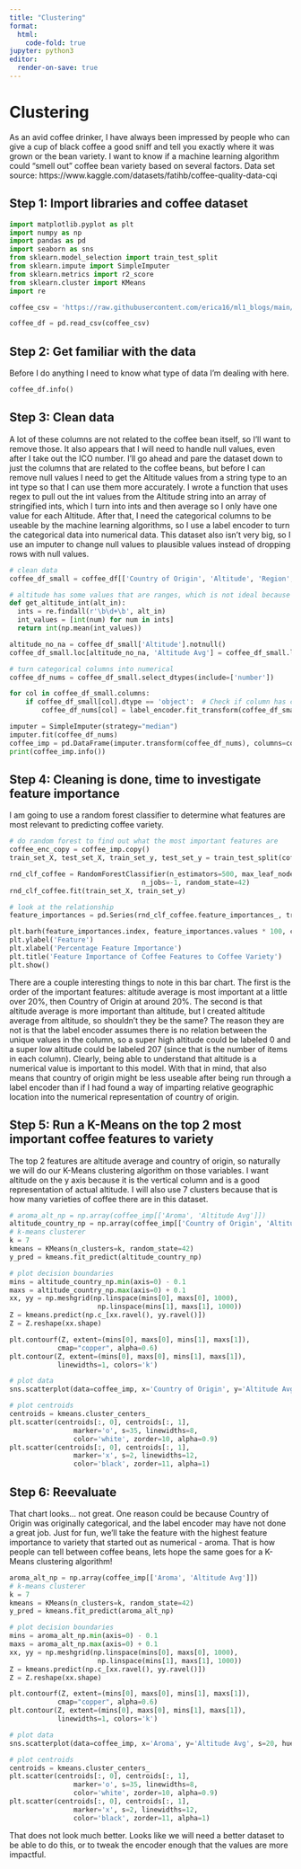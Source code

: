 ```yaml
---
title: "Clustering"
format:
  html:
    code-fold: true
jupyter: python3
editor:
  render-on-save: true
---
```

# Clustering
As an avid coffee drinker, I have always been impressed by people who can give a cup of black coffee a good sniff and tell you exactly where it was grown or the bean variety. I want to know if a machine learning algorithm could "smell out" coffee bean variety based on several factors. 
Data set source: https://www.kaggle.com/datasets/fatihb/coffee-quality-data-cqi

## Step 1: Import libraries and coffee dataset

```python
import matplotlib.pyplot as plt
import numpy as np
import pandas as pd
import seaborn as sns
from sklearn.model_selection import train_test_split
from sklearn.impute import SimpleImputer
from sklearn.metrics import r2_score
from sklearn.cluster import KMeans
import re

coffee_csv = 'https://raw.githubusercontent.com/erica16/ml1_blogs/main/data/df_arabica_clean.csv'

coffee_df = pd.read_csv(coffee_csv)
```

## Step 2: Get familiar with the data
Before I do anything I need to know what type of data I'm dealing with here.

```python
coffee_df.info()
```

## Step 3: Clean data
A lot of these columns are not related to the coffee bean itself, so I'll want to remove those. It also appears that I will need to handle null values, even after I take out the ICO number. I'll go ahead and pare the dataset down to just the columns that are related to the coffee beans, but before I can remove null values I need to get the Altitude values from a string type to an int type so that I can use them more accurately.
 I wrote a function that uses regex to pull out the int values from the Altitude string into an array of stringified ints, which I turn into ints and then average so I only have one value for each Altitude.
 After that, I need the categorical columns to be useable by the machine learning algorithms, so I use a label encoder to turn the categorical data into numerical data. This dataset also isn't very big, so I use an imputer to change null values to plausible values instead of dropping rows with null values.

```python

# clean data
coffee_df_small = coffee_df[['Country of Origin', 'Altitude', 'Region', 'Variety', 'Processing Method', 'Aroma', 'Flavor']].copy()

# altitude has some values that are ranges, which is not ideal because it makes it a string not an int, so we'll take the average and replace the value with that
def get_altitude_int(alt_in):
  ints = re.findall(r'\b\d+\b', alt_in)
  int_values = [int(num) for num in ints]
  return int(np.mean(int_values))

altitude_no_na = coffee_df_small['Altitude'].notnull()
coffee_df_small.loc[altitude_no_na, 'Altitude Avg'] = coffee_df_small.loc[altitude_no_na, 'Altitude'].apply(get_altitude_int)

# turn categorical columns into numerical
coffee_df_nums = coffee_df_small.select_dtypes(include=['number'])

for col in coffee_df_small.columns:
    if coffee_df_small[col].dtype == 'object':  # Check if column has categorical data
        coffee_df_nums[col] = label_encoder.fit_transform(coffee_df_small[col])

imputer = SimpleImputer(strategy="median")
imputer.fit(coffee_df_nums)
coffee_imp = pd.DataFrame(imputer.transform(coffee_df_nums), columns=coffee_df_nums.columns)
print(coffee_imp.info())
```

## Step 4: Cleaning is done, time to investigate feature importance
I am going to use a random forest classifier to determine what features are most relevant to predicting coffee variety. 

```python
# do random forest to find out what the most important features are
coffee_enc_copy = coffee_imp.copy()
train_set_X, test_set_X, train_set_y, test_set_y = train_test_split(coffee_enc_copy.drop('Variety', axis='columns'), coffee_enc_copy['Variety'], test_size=0.2, random_state=42)

rnd_clf_coffee = RandomForestClassifier(n_estimators=500, max_leaf_nodes=16,
                                 n_jobs=-1, random_state=42)
rnd_clf_coffee.fit(train_set_X, train_set_y)

# look at the relationship
feature_importances = pd.Series(rnd_clf_coffee.feature_importances_, train_set_X.columns).sort_values()

plt.barh(feature_importances.index, feature_importances.values * 100, color='brown')
plt.ylabel('Feature')
plt.xlabel('Percentage Feature Importance')
plt.title('Feature Importance of Coffee Features to Coffee Variety')
plt.show()
```

There are a couple interesting things to note in this bar chart. The first is the order of the important features: altitude average is most important at a little over 20%, then Country of Origin at around 20%. The second is that altitude average is more important than altitude, but I created altitude average from altitude, so shouldn't they be the same? The reason they are not is that the label encoder assumes there is no relation between the unique values in the column, so a super high altitude could be labeled 0 and a super low altitude could be labeled 207 (since that is the number of items in each column). Clearly, being able to understand that altitude is a numerical value is important to this model. With that in mind, that also means that country of origin might be less useable after being run through a label encoder than if I had found a way of imparting relative geographic location into the numerical representation of country of origin.

## Step 5: Run a K-Means on the top 2 most important coffee features to variety
The top 2 features are altitude average and country of origin, so naturally we will do our K-Means clustering algorithm on those variables. I want altitude on the y axis because it is the vertical column and is a good representation of actual altitude. I will also use 7 clusters because that is how many varieties of coffee there are in this dataset.
```python
# aroma_alt_np = np.array(coffee_imp[['Aroma', 'Altitude Avg']])
altitude_country_np = np.array(coffee_imp[['Country of Origin', 'Altitude Avg']])
# k-means clusterer
k = 7
kmeans = KMeans(n_clusters=k, random_state=42)
y_pred = kmeans.fit_predict(altitude_country_np)

# plot decision boundaries
mins = altitude_country_np.min(axis=0) - 0.1
maxs = altitude_country_np.max(axis=0) + 0.1
xx, yy = np.meshgrid(np.linspace(mins[0], maxs[0], 1000),
                      np.linspace(mins[1], maxs[1], 1000))
Z = kmeans.predict(np.c_[xx.ravel(), yy.ravel()])
Z = Z.reshape(xx.shape)

plt.contourf(Z, extent=(mins[0], maxs[0], mins[1], maxs[1]),
            cmap="copper", alpha=0.6)
plt.contour(Z, extent=(mins[0], maxs[0], mins[1], maxs[1]),
            linewidths=1, colors='k')

# plot data
sns.scatterplot(data=coffee_imp, x='Country of Origin', y='Altitude Avg', s=20, hue='Variety', palette=sns.color_palette("Set2", as_cmap=True))

# plot centroids
centroids = kmeans.cluster_centers_
plt.scatter(centroids[:, 0], centroids[:, 1],
                marker='o', s=35, linewidths=8,
                color='white', zorder=10, alpha=0.9)
plt.scatter(centroids[:, 0], centroids[:, 1],
                marker='x', s=2, linewidths=12,
                color='black', zorder=11, alpha=1)
```

## Step 6: Reevaluate
That chart looks... not great. One reason could be because Country of Origin was originally categorical, and the label encoder may have not done a great job. Just for fun, we'll take the feature with the highest feature importance to variety that started out as numerical - aroma. That is how people can tell between coffee beans, lets hope the same goes for a K-Means clustering algorithm!
```python
aroma_alt_np = np.array(coffee_imp[['Aroma', 'Altitude Avg']])
# k-means clusterer
k = 7
kmeans = KMeans(n_clusters=k, random_state=42)
y_pred = kmeans.fit_predict(aroma_alt_np)

# plot decision boundaries
mins = aroma_alt_np.min(axis=0) - 0.1
maxs = aroma_alt_np.max(axis=0) + 0.1
xx, yy = np.meshgrid(np.linspace(mins[0], maxs[0], 1000),
                      np.linspace(mins[1], maxs[1], 1000))
Z = kmeans.predict(np.c_[xx.ravel(), yy.ravel()])
Z = Z.reshape(xx.shape)

plt.contourf(Z, extent=(mins[0], maxs[0], mins[1], maxs[1]),
            cmap="copper", alpha=0.6)
plt.contour(Z, extent=(mins[0], maxs[0], mins[1], maxs[1]),
            linewidths=1, colors='k')

# plot data
sns.scatterplot(data=coffee_imp, x='Aroma', y='Altitude Avg', s=20, hue='Variety', palette=sns.color_palette("Set2", as_cmap=True))

# plot centroids
centroids = kmeans.cluster_centers_
plt.scatter(centroids[:, 0], centroids[:, 1],
                marker='o', s=35, linewidths=8,
                color='white', zorder=10, alpha=0.9)
plt.scatter(centroids[:, 0], centroids[:, 1],
                marker='x', s=2, linewidths=12,
                color='black', zorder=11, alpha=1)
```

That does not look much better. Looks like we will need a better dataset to be able to do this, or to tweak the encoder enough that the values are more impactful.